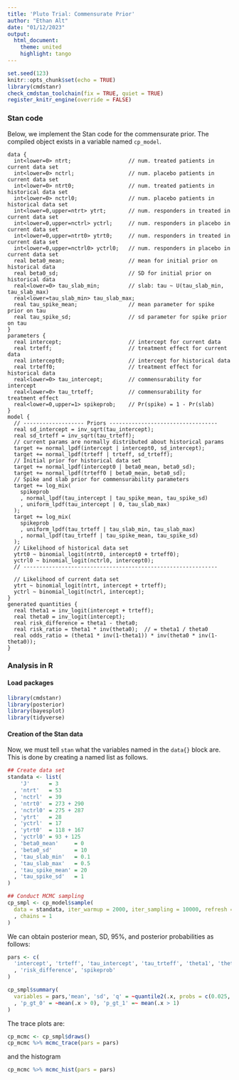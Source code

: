```yaml
---
title: 'Pluto Trial: Commensurate Prior'
author: "Ethan Alt"
date: "01/12/2023"
output: 
  html_document:
    theme: united
    highlight: tango
---
```


```r
set.seed(123)
knitr::opts_chunk$set(echo = TRUE)
library(cmdstanr)
check_cmdstan_toolchain(fix = TRUE, quiet = TRUE)
register_knitr_engine(override = FALSE)
```


### Stan code

Below, we implement the Stan code for the commensurate prior. The compiled
object exists in a variable named `cp_model`.

```cmdstan
data {
  int<lower=0> ntrt;                  // num. treated patients in current data set
  int<lower=0> nctrl;                 // num. placebo patients in current data set
  int<lower=0> ntrt0;                 // num. treated patients in historical data set
  int<lower=0> nctrl0;                // num. placebo patients in historical data set
  int<lower=0,upper=ntrt> ytrt;       // num. responders in treated in current data set
  int<lower=0,upper=nctrl> yctrl;     // num. responders in placebo in current data set
  int<lower=0,upper=ntrt0> ytrt0;     // num. responders in treated in current data set
  int<lower=0,upper=nctrl0> yctrl0;   // num. responders in placebo in current data set
  real beta0_mean;                    // mean for initial prior on historical data
  real beta0_sd;                      // SD for initial prior on historical data
  real<lower=0> tau_slab_min;         // slab: tau ~ U(tau_slab_min, tau_slab_max)
  real<lower=tau_slab_min> tau_slab_max;
  real tau_spike_mean;                // mean parameter for spike prior on tau
  real tau_spike_sd;                  // sd parameter for spike prior on tau
}
parameters {
  real intercept;                     // intercept for current data
  real trteff;                        // treatment effect for current data
  real intercept0;                    // intercept for historical data
  real trteff0;                       // treatment effect for historical data
  real<lower=0> tau_intercept;        // commensurability for intercept
  real<lower=0> tau_trteff;           // commensurability for treatment effect
  real<lower=0,upper=1> spikeprob;    // Pr(spike) = 1 - Pr(slab)
}
model {
  // ------------------- Priors ----------------------------------
  real sd_intercept = inv_sqrt(tau_intercept);
  real sd_trteff = inv_sqrt(tau_trteff);
  // current params are normally distributed about historical params
  target += normal_lpdf(intercept | intercept0, sd_intercept);
  target += normal_lpdf(trteff | trteff, sd_trteff);
  // Initial prior for historical data set
  target += normal_lpdf(intercept0 | beta0_mean, beta0_sd);
  target += normal_lpdf(trteff0 | beta0_mean, beta0_sd);
  // Spike and slab prior for commensurability parameters
  target += log_mix(
    spikeprob
    , normal_lpdf(tau_intercept | tau_spike_mean, tau_spike_sd)
    , uniform_lpdf(tau_intercept | 0, tau_slab_max)
  );
  target += log_mix(
    spikeprob
    , uniform_lpdf(tau_trteff | tau_slab_min, tau_slab_max)
    , normal_lpdf(tau_trteff | tau_spike_mean, tau_spike_sd)
  );
  // Likelihood of historical data set
  ytrt0 ~ binomial_logit(ntrt0, intercept0 + trteff0);
  yctrl0 ~ binomial_logit(nctrl0, intercept0);
  // -------------------------------------------------------------
  
  // Likelihood of current data set
  ytrt ~ binomial_logit(ntrt, intercept + trteff);
  yctrl ~ binomial_logit(nctrl, intercept);
}
generated quantities {
  real theta1 = inv_logit(intercept + trteff);
  real theta0 = inv_logit(intercept);
  real risk_difference = theta1 - theta0;
  real risk_ratio = theta1 * inv(theta0);  // = theta1 / theta0
  real odds_ratio = (theta1 * inv(1-theta1)) * inv(theta0 * inv(1-theta0));
}
```



### Analysis in R

#### Load packages

```r
library(cmdstanr)
library(posterior)
library(bayesplot)
library(tidyverse)
```

#### Creation of the Stan data

Now, we must tell `stan` what the variables named in the `data{}` block are.
This is done by creating a named list as follows.

```r
## Create data set
standata <- list(
    'J'      = 3
  , 'ntrt'   = 53
  , 'nctrl'  = 39
  , 'ntrt0'  = 273 + 290
  , 'nctrl0' = 275 + 287
  , 'ytrt'   = 28
  , 'yctrl'  = 17
  , 'ytrt0'  = 118 + 167
  , 'yctrl0' = 93 + 125
  , 'beta0_mean'     = 0
  , 'beta0_sd'       = 10
  , 'tau_slab_min'   = 0.1
  , 'tau_slab_max'   = 0.5
  , 'tau_spike_mean' = 20
  , 'tau_spike_sd'   = 1
)

## Conduct MCMC sampling
cp_smpl <- cp_model$sample(
  data = standata, iter_warmup = 2000, iter_sampling = 10000, refresh = 0
  , chains = 1
)
```

We can obtain posterior mean, SD, 95%, and posterior probabilities as follows:

```r
pars <- c(
  'intercept', 'trteff', 'tau_intercept', 'tau_trteff', 'theta1', 'theta0'
  , 'risk_difference', 'spikeprob'
)

cp_smpl$summary(
  variables = pars,'mean', 'sd', 'q' = ~quantile2(.x, probs = c(0.025, 0.975))
  , 'p_gt_0' = ~mean(.x > 0), 'p_gt_1' =~ mean(.x > 1)
)
```

The trace plots are:

```r
cp_mcmc <- cp_smpl$draws()
cp_mcmc %>% mcmc_trace(pars = pars)
```

and the histogram

```r
cp_mcmc %>% mcmc_hist(pars = pars)
```

